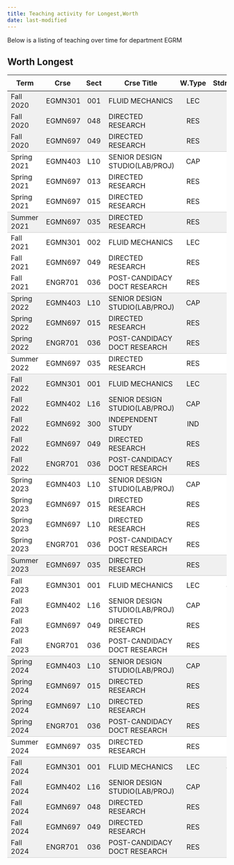 ```yaml
---
title: Teaching activity for Longest,Worth
date: last-modified
---
```


Below is a listing of teaching over time for department EGRM


## Worth Longest

<style type="text/css">
#T_48dc9 table {
  width: 100%;
  border-collapse: collapse;
}
#T_48dc9 th {
  text-align: center;
  padding: 8px;
}
#T_48dc9 td:nth-child(1) {
  padding-right: 10px;
  text-align: left;
}
#T_48dc9 td:nth-child(2) {
  padding-right: 5px;
  text-align: left;
}
#T_48dc9  td:nth-child(4) {
  padding-right: 5px;
  text-align: left;
}
#T_48dc9 td:nth-child(3) {
  text-align: center;
}
#T_48dc9  td:nth-child(5) {
  text-align: center;
}
#T_48dc9 td:nth-child(6) {
  text-align: right;
}
#T_48dc9  td:nth-child(7) {
  text-align: right;
}
#T_48dc9_row0_col0, #T_48dc9_row0_col1, #T_48dc9_row0_col2, #T_48dc9_row0_col3, #T_48dc9_row0_col4, #T_48dc9_row0_col5, #T_48dc9_row0_col6, #T_48dc9_row1_col0, #T_48dc9_row1_col1, #T_48dc9_row1_col2, #T_48dc9_row1_col3, #T_48dc9_row1_col4, #T_48dc9_row1_col5, #T_48dc9_row1_col6, #T_48dc9_row10_col0, #T_48dc9_row10_col1, #T_48dc9_row10_col2, #T_48dc9_row10_col3, #T_48dc9_row10_col4, #T_48dc9_row10_col5, #T_48dc9_row10_col6, #T_48dc9_row11_col0, #T_48dc9_row11_col1, #T_48dc9_row11_col2, #T_48dc9_row11_col3, #T_48dc9_row11_col4, #T_48dc9_row11_col5, #T_48dc9_row11_col6, #T_48dc9_row14_col0, #T_48dc9_row14_col1, #T_48dc9_row14_col2, #T_48dc9_row14_col3, #T_48dc9_row14_col4, #T_48dc9_row14_col5, #T_48dc9_row14_col6, #T_48dc9_row15_col0, #T_48dc9_row15_col1, #T_48dc9_row15_col2, #T_48dc9_row15_col3, #T_48dc9_row15_col4, #T_48dc9_row15_col5, #T_48dc9_row15_col6, #T_48dc9_row16_col0, #T_48dc9_row16_col1, #T_48dc9_row16_col2, #T_48dc9_row16_col3, #T_48dc9_row16_col4, #T_48dc9_row16_col5, #T_48dc9_row16_col6, #T_48dc9_row17_col0, #T_48dc9_row17_col1, #T_48dc9_row17_col2, #T_48dc9_row17_col3, #T_48dc9_row17_col4, #T_48dc9_row17_col5, #T_48dc9_row17_col6, #T_48dc9_row28_col0, #T_48dc9_row28_col1, #T_48dc9_row28_col2, #T_48dc9_row28_col3, #T_48dc9_row28_col4, #T_48dc9_row28_col5, #T_48dc9_row28_col6, #T_48dc9_row29_col0, #T_48dc9_row29_col1, #T_48dc9_row29_col2, #T_48dc9_row29_col3, #T_48dc9_row29_col4, #T_48dc9_row29_col5, #T_48dc9_row29_col6, #T_48dc9_row30_col0, #T_48dc9_row30_col1, #T_48dc9_row30_col2, #T_48dc9_row30_col3, #T_48dc9_row30_col4, #T_48dc9_row30_col5, #T_48dc9_row30_col6, #T_48dc9_row33_col0, #T_48dc9_row33_col1, #T_48dc9_row33_col2, #T_48dc9_row33_col3, #T_48dc9_row33_col4, #T_48dc9_row33_col5, #T_48dc9_row33_col6, #T_48dc9_row34_col0, #T_48dc9_row34_col1, #T_48dc9_row34_col2, #T_48dc9_row34_col3, #T_48dc9_row34_col4, #T_48dc9_row34_col5, #T_48dc9_row34_col6, #T_48dc9_row35_col0, #T_48dc9_row35_col1, #T_48dc9_row35_col2, #T_48dc9_row35_col3, #T_48dc9_row35_col4, #T_48dc9_row35_col5, #T_48dc9_row35_col6, #T_48dc9_row36_col0, #T_48dc9_row36_col1, #T_48dc9_row36_col2, #T_48dc9_row36_col3, #T_48dc9_row36_col4, #T_48dc9_row36_col5, #T_48dc9_row36_col6 {
  background-color: #f0f0f0;
  border-bottom: none;
}
#T_48dc9_row2_col0, #T_48dc9_row2_col1, #T_48dc9_row2_col2, #T_48dc9_row2_col3, #T_48dc9_row2_col4, #T_48dc9_row2_col5, #T_48dc9_row2_col6, #T_48dc9_row6_col0, #T_48dc9_row6_col1, #T_48dc9_row6_col2, #T_48dc9_row6_col3, #T_48dc9_row6_col4, #T_48dc9_row6_col5, #T_48dc9_row6_col6, #T_48dc9_row12_col0, #T_48dc9_row12_col1, #T_48dc9_row12_col2, #T_48dc9_row12_col3, #T_48dc9_row12_col4, #T_48dc9_row12_col5, #T_48dc9_row12_col6, #T_48dc9_row18_col0, #T_48dc9_row18_col1, #T_48dc9_row18_col2, #T_48dc9_row18_col3, #T_48dc9_row18_col4, #T_48dc9_row18_col5, #T_48dc9_row18_col6, #T_48dc9_row23_col0, #T_48dc9_row23_col1, #T_48dc9_row23_col2, #T_48dc9_row23_col3, #T_48dc9_row23_col4, #T_48dc9_row23_col5, #T_48dc9_row23_col6, #T_48dc9_row31_col0, #T_48dc9_row31_col1, #T_48dc9_row31_col2, #T_48dc9_row31_col3, #T_48dc9_row31_col4, #T_48dc9_row31_col5, #T_48dc9_row31_col6, #T_48dc9_row37_col0, #T_48dc9_row37_col1, #T_48dc9_row37_col2, #T_48dc9_row37_col3, #T_48dc9_row37_col4, #T_48dc9_row37_col5, #T_48dc9_row37_col6 {
  background-color: #f0f0f0;
  border-bottom: 1px solid #ccc;
}
#T_48dc9_row3_col0, #T_48dc9_row3_col1, #T_48dc9_row3_col2, #T_48dc9_row3_col3, #T_48dc9_row3_col4, #T_48dc9_row3_col5, #T_48dc9_row3_col6, #T_48dc9_row4_col0, #T_48dc9_row4_col1, #T_48dc9_row4_col2, #T_48dc9_row4_col3, #T_48dc9_row4_col4, #T_48dc9_row4_col5, #T_48dc9_row4_col6, #T_48dc9_row7_col0, #T_48dc9_row7_col1, #T_48dc9_row7_col2, #T_48dc9_row7_col3, #T_48dc9_row7_col4, #T_48dc9_row7_col5, #T_48dc9_row7_col6, #T_48dc9_row8_col0, #T_48dc9_row8_col1, #T_48dc9_row8_col2, #T_48dc9_row8_col3, #T_48dc9_row8_col4, #T_48dc9_row8_col5, #T_48dc9_row8_col6, #T_48dc9_row19_col0, #T_48dc9_row19_col1, #T_48dc9_row19_col2, #T_48dc9_row19_col3, #T_48dc9_row19_col4, #T_48dc9_row19_col5, #T_48dc9_row19_col6, #T_48dc9_row20_col0, #T_48dc9_row20_col1, #T_48dc9_row20_col2, #T_48dc9_row20_col3, #T_48dc9_row20_col4, #T_48dc9_row20_col5, #T_48dc9_row20_col6, #T_48dc9_row21_col0, #T_48dc9_row21_col1, #T_48dc9_row21_col2, #T_48dc9_row21_col3, #T_48dc9_row21_col4, #T_48dc9_row21_col5, #T_48dc9_row21_col6, #T_48dc9_row24_col0, #T_48dc9_row24_col1, #T_48dc9_row24_col2, #T_48dc9_row24_col3, #T_48dc9_row24_col4, #T_48dc9_row24_col5, #T_48dc9_row24_col6, #T_48dc9_row25_col0, #T_48dc9_row25_col1, #T_48dc9_row25_col2, #T_48dc9_row25_col3, #T_48dc9_row25_col4, #T_48dc9_row25_col5, #T_48dc9_row25_col6, #T_48dc9_row26_col0, #T_48dc9_row26_col1, #T_48dc9_row26_col2, #T_48dc9_row26_col3, #T_48dc9_row26_col4, #T_48dc9_row26_col5, #T_48dc9_row26_col6 {
  background-color: #ffffff;
  border-bottom: none;
}
#T_48dc9_row5_col0, #T_48dc9_row5_col1, #T_48dc9_row5_col2, #T_48dc9_row5_col3, #T_48dc9_row5_col4, #T_48dc9_row5_col5, #T_48dc9_row5_col6, #T_48dc9_row9_col0, #T_48dc9_row9_col1, #T_48dc9_row9_col2, #T_48dc9_row9_col3, #T_48dc9_row9_col4, #T_48dc9_row9_col5, #T_48dc9_row9_col6, #T_48dc9_row13_col0, #T_48dc9_row13_col1, #T_48dc9_row13_col2, #T_48dc9_row13_col3, #T_48dc9_row13_col4, #T_48dc9_row13_col5, #T_48dc9_row13_col6, #T_48dc9_row22_col0, #T_48dc9_row22_col1, #T_48dc9_row22_col2, #T_48dc9_row22_col3, #T_48dc9_row22_col4, #T_48dc9_row22_col5, #T_48dc9_row22_col6, #T_48dc9_row27_col0, #T_48dc9_row27_col1, #T_48dc9_row27_col2, #T_48dc9_row27_col3, #T_48dc9_row27_col4, #T_48dc9_row27_col5, #T_48dc9_row27_col6, #T_48dc9_row32_col0, #T_48dc9_row32_col1, #T_48dc9_row32_col2, #T_48dc9_row32_col3, #T_48dc9_row32_col4, #T_48dc9_row32_col5, #T_48dc9_row32_col6 {
  background-color: #ffffff;
  border-bottom: 1px solid #ccc;
}
</style>
<table id="T_48dc9">
  <thead>
    <tr>
      <th id="T_48dc9_level0_col0" class="col_heading level0 col0" >Term</th>
      <th id="T_48dc9_level0_col1" class="col_heading level0 col1" >Crse</th>
      <th id="T_48dc9_level0_col2" class="col_heading level0 col2" >Sect</th>
      <th id="T_48dc9_level0_col3" class="col_heading level0 col3" >Crse Title</th>
      <th id="T_48dc9_level0_col4" class="col_heading level0 col4" >W.Type</th>
      <th id="T_48dc9_level0_col5" class="col_heading level0 col5" >Stdnts</th>
      <th id="T_48dc9_level0_col6" class="col_heading level0 col6" >Hours</th>
    </tr>
  </thead>
  <tbody>
    <tr>
      <td id="T_48dc9_row0_col0" class="data row0 col0" >Fall 2020</td>
      <td id="T_48dc9_row0_col1" class="data row0 col1" >EGMN301</td>
      <td id="T_48dc9_row0_col2" class="data row0 col2" >001</td>
      <td id="T_48dc9_row0_col3" class="data row0 col3" >FLUID MECHANICS</td>
      <td id="T_48dc9_row0_col4" class="data row0 col4" >LEC</td>
      <td id="T_48dc9_row0_col5" class="data row0 col5" >79</td>
      <td id="T_48dc9_row0_col6" class="data row0 col6" >237</td>
    </tr>
    <tr>
      <td id="T_48dc9_row1_col0" class="data row1 col0" >Fall 2020</td>
      <td id="T_48dc9_row1_col1" class="data row1 col1" >EGMN697</td>
      <td id="T_48dc9_row1_col2" class="data row1 col2" >048</td>
      <td id="T_48dc9_row1_col3" class="data row1 col3" >DIRECTED RESEARCH</td>
      <td id="T_48dc9_row1_col4" class="data row1 col4" >RES</td>
      <td id="T_48dc9_row1_col5" class="data row1 col5" >1</td>
      <td id="T_48dc9_row1_col6" class="data row1 col6" >6</td>
    </tr>
    <tr>
      <td id="T_48dc9_row2_col0" class="data row2 col0" >Fall 2020</td>
      <td id="T_48dc9_row2_col1" class="data row2 col1" >EGMN697</td>
      <td id="T_48dc9_row2_col2" class="data row2 col2" >049</td>
      <td id="T_48dc9_row2_col3" class="data row2 col3" >DIRECTED RESEARCH</td>
      <td id="T_48dc9_row2_col4" class="data row2 col4" >RES</td>
      <td id="T_48dc9_row2_col5" class="data row2 col5" >4</td>
      <td id="T_48dc9_row2_col6" class="data row2 col6" >36</td>
    </tr>
    <tr>
      <td id="T_48dc9_row3_col0" class="data row3 col0" >Spring 2021</td>
      <td id="T_48dc9_row3_col1" class="data row3 col1" >EGMN403</td>
      <td id="T_48dc9_row3_col2" class="data row3 col2" >L10</td>
      <td id="T_48dc9_row3_col3" class="data row3 col3" >SENIOR DESIGN STUDIO(LAB/PROJ)</td>
      <td id="T_48dc9_row3_col4" class="data row3 col4" >CAP</td>
      <td id="T_48dc9_row3_col5" class="data row3 col5" >4</td>
      <td id="T_48dc9_row3_col6" class="data row3 col6" >8</td>
    </tr>
    <tr>
      <td id="T_48dc9_row4_col0" class="data row4 col0" >Spring 2021</td>
      <td id="T_48dc9_row4_col1" class="data row4 col1" >EGMN697</td>
      <td id="T_48dc9_row4_col2" class="data row4 col2" >013</td>
      <td id="T_48dc9_row4_col3" class="data row4 col3" >DIRECTED RESEARCH</td>
      <td id="T_48dc9_row4_col4" class="data row4 col4" >RES</td>
      <td id="T_48dc9_row4_col5" class="data row4 col5" >1</td>
      <td id="T_48dc9_row4_col6" class="data row4 col6" >3</td>
    </tr>
    <tr>
      <td id="T_48dc9_row5_col0" class="data row5 col0" >Spring 2021</td>
      <td id="T_48dc9_row5_col1" class="data row5 col1" >EGMN697</td>
      <td id="T_48dc9_row5_col2" class="data row5 col2" >015</td>
      <td id="T_48dc9_row5_col3" class="data row5 col3" >DIRECTED RESEARCH</td>
      <td id="T_48dc9_row5_col4" class="data row5 col4" >RES</td>
      <td id="T_48dc9_row5_col5" class="data row5 col5" >4</td>
      <td id="T_48dc9_row5_col6" class="data row5 col6" >36</td>
    </tr>
    <tr>
      <td id="T_48dc9_row6_col0" class="data row6 col0" >Summer 2021</td>
      <td id="T_48dc9_row6_col1" class="data row6 col1" >EGMN697</td>
      <td id="T_48dc9_row6_col2" class="data row6 col2" >035</td>
      <td id="T_48dc9_row6_col3" class="data row6 col3" >DIRECTED RESEARCH</td>
      <td id="T_48dc9_row6_col4" class="data row6 col4" >RES</td>
      <td id="T_48dc9_row6_col5" class="data row6 col5" >5</td>
      <td id="T_48dc9_row6_col6" class="data row6 col6" >15</td>
    </tr>
    <tr>
      <td id="T_48dc9_row7_col0" class="data row7 col0" >Fall 2021</td>
      <td id="T_48dc9_row7_col1" class="data row7 col1" >EGMN301</td>
      <td id="T_48dc9_row7_col2" class="data row7 col2" >002</td>
      <td id="T_48dc9_row7_col3" class="data row7 col3" >FLUID MECHANICS</td>
      <td id="T_48dc9_row7_col4" class="data row7 col4" >LEC</td>
      <td id="T_48dc9_row7_col5" class="data row7 col5" >82</td>
      <td id="T_48dc9_row7_col6" class="data row7 col6" >246</td>
    </tr>
    <tr>
      <td id="T_48dc9_row8_col0" class="data row8 col0" >Fall 2021</td>
      <td id="T_48dc9_row8_col1" class="data row8 col1" >EGMN697</td>
      <td id="T_48dc9_row8_col2" class="data row8 col2" >049</td>
      <td id="T_48dc9_row8_col3" class="data row8 col3" >DIRECTED RESEARCH</td>
      <td id="T_48dc9_row8_col4" class="data row8 col4" >RES</td>
      <td id="T_48dc9_row8_col5" class="data row8 col5" >3</td>
      <td id="T_48dc9_row8_col6" class="data row8 col6" >27</td>
    </tr>
    <tr>
      <td id="T_48dc9_row9_col0" class="data row9 col0" >Fall 2021</td>
      <td id="T_48dc9_row9_col1" class="data row9 col1" >ENGR701</td>
      <td id="T_48dc9_row9_col2" class="data row9 col2" >036</td>
      <td id="T_48dc9_row9_col3" class="data row9 col3" >POST-CANDIDACY DOCT RESEARCH</td>
      <td id="T_48dc9_row9_col4" class="data row9 col4" >RES</td>
      <td id="T_48dc9_row9_col5" class="data row9 col5" >2</td>
      <td id="T_48dc9_row9_col6" class="data row9 col6" >18</td>
    </tr>
    <tr>
      <td id="T_48dc9_row10_col0" class="data row10 col0" >Spring 2022</td>
      <td id="T_48dc9_row10_col1" class="data row10 col1" >EGMN403</td>
      <td id="T_48dc9_row10_col2" class="data row10 col2" >L10</td>
      <td id="T_48dc9_row10_col3" class="data row10 col3" >SENIOR DESIGN STUDIO(LAB/PROJ)</td>
      <td id="T_48dc9_row10_col4" class="data row10 col4" >CAP</td>
      <td id="T_48dc9_row10_col5" class="data row10 col5" >2</td>
      <td id="T_48dc9_row10_col6" class="data row10 col6" >4</td>
    </tr>
    <tr>
      <td id="T_48dc9_row11_col0" class="data row11 col0" >Spring 2022</td>
      <td id="T_48dc9_row11_col1" class="data row11 col1" >EGMN697</td>
      <td id="T_48dc9_row11_col2" class="data row11 col2" >015</td>
      <td id="T_48dc9_row11_col3" class="data row11 col3" >DIRECTED RESEARCH</td>
      <td id="T_48dc9_row11_col4" class="data row11 col4" >RES</td>
      <td id="T_48dc9_row11_col5" class="data row11 col5" >3</td>
      <td id="T_48dc9_row11_col6" class="data row11 col6" >27</td>
    </tr>
    <tr>
      <td id="T_48dc9_row12_col0" class="data row12 col0" >Spring 2022</td>
      <td id="T_48dc9_row12_col1" class="data row12 col1" >ENGR701</td>
      <td id="T_48dc9_row12_col2" class="data row12 col2" >036</td>
      <td id="T_48dc9_row12_col3" class="data row12 col3" >POST-CANDIDACY DOCT RESEARCH</td>
      <td id="T_48dc9_row12_col4" class="data row12 col4" >RES</td>
      <td id="T_48dc9_row12_col5" class="data row12 col5" >1</td>
      <td id="T_48dc9_row12_col6" class="data row12 col6" >9</td>
    </tr>
    <tr>
      <td id="T_48dc9_row13_col0" class="data row13 col0" >Summer 2022</td>
      <td id="T_48dc9_row13_col1" class="data row13 col1" >EGMN697</td>
      <td id="T_48dc9_row13_col2" class="data row13 col2" >035</td>
      <td id="T_48dc9_row13_col3" class="data row13 col3" >DIRECTED RESEARCH</td>
      <td id="T_48dc9_row13_col4" class="data row13 col4" >RES</td>
      <td id="T_48dc9_row13_col5" class="data row13 col5" >4</td>
      <td id="T_48dc9_row13_col6" class="data row13 col6" >12</td>
    </tr>
    <tr>
      <td id="T_48dc9_row14_col0" class="data row14 col0" >Fall 2022</td>
      <td id="T_48dc9_row14_col1" class="data row14 col1" >EGMN301</td>
      <td id="T_48dc9_row14_col2" class="data row14 col2" >001</td>
      <td id="T_48dc9_row14_col3" class="data row14 col3" >FLUID MECHANICS</td>
      <td id="T_48dc9_row14_col4" class="data row14 col4" >LEC</td>
      <td id="T_48dc9_row14_col5" class="data row14 col5" >35</td>
      <td id="T_48dc9_row14_col6" class="data row14 col6" >105</td>
    </tr>
    <tr>
      <td id="T_48dc9_row15_col0" class="data row15 col0" >Fall 2022</td>
      <td id="T_48dc9_row15_col1" class="data row15 col1" >EGMN402</td>
      <td id="T_48dc9_row15_col2" class="data row15 col2" >L16</td>
      <td id="T_48dc9_row15_col3" class="data row15 col3" >SENIOR DESIGN STUDIO(LAB/PROJ)</td>
      <td id="T_48dc9_row15_col4" class="data row15 col4" >CAP</td>
      <td id="T_48dc9_row15_col5" class="data row15 col5" >4</td>
      <td id="T_48dc9_row15_col6" class="data row15 col6" >8</td>
    </tr>
    <tr>
      <td id="T_48dc9_row16_col0" class="data row16 col0" >Fall 2022</td>
      <td id="T_48dc9_row16_col1" class="data row16 col1" >EGMN692</td>
      <td id="T_48dc9_row16_col2" class="data row16 col2" >300</td>
      <td id="T_48dc9_row16_col3" class="data row16 col3" >INDEPENDENT STUDY</td>
      <td id="T_48dc9_row16_col4" class="data row16 col4" >IND</td>
      <td id="T_48dc9_row16_col5" class="data row16 col5" >2</td>
      <td id="T_48dc9_row16_col6" class="data row16 col6" >6</td>
    </tr>
    <tr>
      <td id="T_48dc9_row17_col0" class="data row17 col0" >Fall 2022</td>
      <td id="T_48dc9_row17_col1" class="data row17 col1" >EGMN697</td>
      <td id="T_48dc9_row17_col2" class="data row17 col2" >049</td>
      <td id="T_48dc9_row17_col3" class="data row17 col3" >DIRECTED RESEARCH</td>
      <td id="T_48dc9_row17_col4" class="data row17 col4" >RES</td>
      <td id="T_48dc9_row17_col5" class="data row17 col5" >5</td>
      <td id="T_48dc9_row17_col6" class="data row17 col6" >45</td>
    </tr>
    <tr>
      <td id="T_48dc9_row18_col0" class="data row18 col0" >Fall 2022</td>
      <td id="T_48dc9_row18_col1" class="data row18 col1" >ENGR701</td>
      <td id="T_48dc9_row18_col2" class="data row18 col2" >036</td>
      <td id="T_48dc9_row18_col3" class="data row18 col3" >POST-CANDIDACY DOCT RESEARCH</td>
      <td id="T_48dc9_row18_col4" class="data row18 col4" >RES</td>
      <td id="T_48dc9_row18_col5" class="data row18 col5" >1</td>
      <td id="T_48dc9_row18_col6" class="data row18 col6" >9</td>
    </tr>
    <tr>
      <td id="T_48dc9_row19_col0" class="data row19 col0" >Spring 2023</td>
      <td id="T_48dc9_row19_col1" class="data row19 col1" >EGMN403</td>
      <td id="T_48dc9_row19_col2" class="data row19 col2" >L10</td>
      <td id="T_48dc9_row19_col3" class="data row19 col3" >SENIOR DESIGN STUDIO(LAB/PROJ)</td>
      <td id="T_48dc9_row19_col4" class="data row19 col4" >CAP</td>
      <td id="T_48dc9_row19_col5" class="data row19 col5" >4</td>
      <td id="T_48dc9_row19_col6" class="data row19 col6" >8</td>
    </tr>
    <tr>
      <td id="T_48dc9_row20_col0" class="data row20 col0" >Spring 2023</td>
      <td id="T_48dc9_row20_col1" class="data row20 col1" >EGMN697</td>
      <td id="T_48dc9_row20_col2" class="data row20 col2" >015</td>
      <td id="T_48dc9_row20_col3" class="data row20 col3" >DIRECTED RESEARCH</td>
      <td id="T_48dc9_row20_col4" class="data row20 col4" >RES</td>
      <td id="T_48dc9_row20_col5" class="data row20 col5" >1</td>
      <td id="T_48dc9_row20_col6" class="data row20 col6" >9</td>
    </tr>
    <tr>
      <td id="T_48dc9_row21_col0" class="data row21 col0" >Spring 2023</td>
      <td id="T_48dc9_row21_col1" class="data row21 col1" >EGMN697</td>
      <td id="T_48dc9_row21_col2" class="data row21 col2" >L10</td>
      <td id="T_48dc9_row21_col3" class="data row21 col3" >DIRECTED RESEARCH</td>
      <td id="T_48dc9_row21_col4" class="data row21 col4" >RES</td>
      <td id="T_48dc9_row21_col5" class="data row21 col5" >3</td>
      <td id="T_48dc9_row21_col6" class="data row21 col6" >18</td>
    </tr>
    <tr>
      <td id="T_48dc9_row22_col0" class="data row22 col0" >Spring 2023</td>
      <td id="T_48dc9_row22_col1" class="data row22 col1" >ENGR701</td>
      <td id="T_48dc9_row22_col2" class="data row22 col2" >036</td>
      <td id="T_48dc9_row22_col3" class="data row22 col3" >POST-CANDIDACY DOCT RESEARCH</td>
      <td id="T_48dc9_row22_col4" class="data row22 col4" >RES</td>
      <td id="T_48dc9_row22_col5" class="data row22 col5" >1</td>
      <td id="T_48dc9_row22_col6" class="data row22 col6" >9</td>
    </tr>
    <tr>
      <td id="T_48dc9_row23_col0" class="data row23 col0" >Summer 2023</td>
      <td id="T_48dc9_row23_col1" class="data row23 col1" >EGMN697</td>
      <td id="T_48dc9_row23_col2" class="data row23 col2" >035</td>
      <td id="T_48dc9_row23_col3" class="data row23 col3" >DIRECTED RESEARCH</td>
      <td id="T_48dc9_row23_col4" class="data row23 col4" >RES</td>
      <td id="T_48dc9_row23_col5" class="data row23 col5" >5</td>
      <td id="T_48dc9_row23_col6" class="data row23 col6" >15</td>
    </tr>
    <tr>
      <td id="T_48dc9_row24_col0" class="data row24 col0" >Fall 2023</td>
      <td id="T_48dc9_row24_col1" class="data row24 col1" >EGMN301</td>
      <td id="T_48dc9_row24_col2" class="data row24 col2" >001</td>
      <td id="T_48dc9_row24_col3" class="data row24 col3" >FLUID MECHANICS</td>
      <td id="T_48dc9_row24_col4" class="data row24 col4" >LEC</td>
      <td id="T_48dc9_row24_col5" class="data row24 col5" >40</td>
      <td id="T_48dc9_row24_col6" class="data row24 col6" >120</td>
    </tr>
    <tr>
      <td id="T_48dc9_row25_col0" class="data row25 col0" >Fall 2023</td>
      <td id="T_48dc9_row25_col1" class="data row25 col1" >EGMN402</td>
      <td id="T_48dc9_row25_col2" class="data row25 col2" >L16</td>
      <td id="T_48dc9_row25_col3" class="data row25 col3" >SENIOR DESIGN STUDIO(LAB/PROJ)</td>
      <td id="T_48dc9_row25_col4" class="data row25 col4" >CAP</td>
      <td id="T_48dc9_row25_col5" class="data row25 col5" >4</td>
      <td id="T_48dc9_row25_col6" class="data row25 col6" >8</td>
    </tr>
    <tr>
      <td id="T_48dc9_row26_col0" class="data row26 col0" >Fall 2023</td>
      <td id="T_48dc9_row26_col1" class="data row26 col1" >EGMN697</td>
      <td id="T_48dc9_row26_col2" class="data row26 col2" >049</td>
      <td id="T_48dc9_row26_col3" class="data row26 col3" >DIRECTED RESEARCH</td>
      <td id="T_48dc9_row26_col4" class="data row26 col4" >RES</td>
      <td id="T_48dc9_row26_col5" class="data row26 col5" >4</td>
      <td id="T_48dc9_row26_col6" class="data row26 col6" >36</td>
    </tr>
    <tr>
      <td id="T_48dc9_row27_col0" class="data row27 col0" >Fall 2023</td>
      <td id="T_48dc9_row27_col1" class="data row27 col1" >ENGR701</td>
      <td id="T_48dc9_row27_col2" class="data row27 col2" >036</td>
      <td id="T_48dc9_row27_col3" class="data row27 col3" >POST-CANDIDACY DOCT RESEARCH</td>
      <td id="T_48dc9_row27_col4" class="data row27 col4" >RES</td>
      <td id="T_48dc9_row27_col5" class="data row27 col5" >1</td>
      <td id="T_48dc9_row27_col6" class="data row27 col6" >9</td>
    </tr>
    <tr>
      <td id="T_48dc9_row28_col0" class="data row28 col0" >Spring 2024</td>
      <td id="T_48dc9_row28_col1" class="data row28 col1" >EGMN403</td>
      <td id="T_48dc9_row28_col2" class="data row28 col2" >L10</td>
      <td id="T_48dc9_row28_col3" class="data row28 col3" >SENIOR DESIGN STUDIO(LAB/PROJ)</td>
      <td id="T_48dc9_row28_col4" class="data row28 col4" >CAP</td>
      <td id="T_48dc9_row28_col5" class="data row28 col5" >4</td>
      <td id="T_48dc9_row28_col6" class="data row28 col6" >8</td>
    </tr>
    <tr>
      <td id="T_48dc9_row29_col0" class="data row29 col0" >Spring 2024</td>
      <td id="T_48dc9_row29_col1" class="data row29 col1" >EGMN697</td>
      <td id="T_48dc9_row29_col2" class="data row29 col2" >015</td>
      <td id="T_48dc9_row29_col3" class="data row29 col3" >DIRECTED RESEARCH</td>
      <td id="T_48dc9_row29_col4" class="data row29 col4" >RES</td>
      <td id="T_48dc9_row29_col5" class="data row29 col5" >1</td>
      <td id="T_48dc9_row29_col6" class="data row29 col6" >9</td>
    </tr>
    <tr>
      <td id="T_48dc9_row30_col0" class="data row30 col0" >Spring 2024</td>
      <td id="T_48dc9_row30_col1" class="data row30 col1" >EGMN697</td>
      <td id="T_48dc9_row30_col2" class="data row30 col2" >L10</td>
      <td id="T_48dc9_row30_col3" class="data row30 col3" >DIRECTED RESEARCH</td>
      <td id="T_48dc9_row30_col4" class="data row30 col4" >RES</td>
      <td id="T_48dc9_row30_col5" class="data row30 col5" >2</td>
      <td id="T_48dc9_row30_col6" class="data row30 col6" >12</td>
    </tr>
    <tr>
      <td id="T_48dc9_row31_col0" class="data row31 col0" >Spring 2024</td>
      <td id="T_48dc9_row31_col1" class="data row31 col1" >ENGR701</td>
      <td id="T_48dc9_row31_col2" class="data row31 col2" >036</td>
      <td id="T_48dc9_row31_col3" class="data row31 col3" >POST-CANDIDACY DOCT RESEARCH</td>
      <td id="T_48dc9_row31_col4" class="data row31 col4" >RES</td>
      <td id="T_48dc9_row31_col5" class="data row31 col5" >2</td>
      <td id="T_48dc9_row31_col6" class="data row31 col6" >18</td>
    </tr>
    <tr>
      <td id="T_48dc9_row32_col0" class="data row32 col0" >Summer 2024</td>
      <td id="T_48dc9_row32_col1" class="data row32 col1" >EGMN697</td>
      <td id="T_48dc9_row32_col2" class="data row32 col2" >035</td>
      <td id="T_48dc9_row32_col3" class="data row32 col3" >DIRECTED RESEARCH</td>
      <td id="T_48dc9_row32_col4" class="data row32 col4" >RES</td>
      <td id="T_48dc9_row32_col5" class="data row32 col5" >5</td>
      <td id="T_48dc9_row32_col6" class="data row32 col6" >15</td>
    </tr>
    <tr>
      <td id="T_48dc9_row33_col0" class="data row33 col0" >Fall 2024</td>
      <td id="T_48dc9_row33_col1" class="data row33 col1" >EGMN301</td>
      <td id="T_48dc9_row33_col2" class="data row33 col2" >001</td>
      <td id="T_48dc9_row33_col3" class="data row33 col3" >FLUID MECHANICS</td>
      <td id="T_48dc9_row33_col4" class="data row33 col4" >LEC</td>
      <td id="T_48dc9_row33_col5" class="data row33 col5" >40</td>
      <td id="T_48dc9_row33_col6" class="data row33 col6" >120</td>
    </tr>
    <tr>
      <td id="T_48dc9_row34_col0" class="data row34 col0" >Fall 2024</td>
      <td id="T_48dc9_row34_col1" class="data row34 col1" >EGMN402</td>
      <td id="T_48dc9_row34_col2" class="data row34 col2" >L16</td>
      <td id="T_48dc9_row34_col3" class="data row34 col3" >SENIOR DESIGN STUDIO(LAB/PROJ)</td>
      <td id="T_48dc9_row34_col4" class="data row34 col4" >CAP</td>
      <td id="T_48dc9_row34_col5" class="data row34 col5" >3</td>
      <td id="T_48dc9_row34_col6" class="data row34 col6" >6</td>
    </tr>
    <tr>
      <td id="T_48dc9_row35_col0" class="data row35 col0" >Fall 2024</td>
      <td id="T_48dc9_row35_col1" class="data row35 col1" >EGMN697</td>
      <td id="T_48dc9_row35_col2" class="data row35 col2" >048</td>
      <td id="T_48dc9_row35_col3" class="data row35 col3" >DIRECTED RESEARCH</td>
      <td id="T_48dc9_row35_col4" class="data row35 col4" >RES</td>
      <td id="T_48dc9_row35_col5" class="data row35 col5" >2</td>
      <td id="T_48dc9_row35_col6" class="data row35 col6" >12</td>
    </tr>
    <tr>
      <td id="T_48dc9_row36_col0" class="data row36 col0" >Fall 2024</td>
      <td id="T_48dc9_row36_col1" class="data row36 col1" >EGMN697</td>
      <td id="T_48dc9_row36_col2" class="data row36 col2" >049</td>
      <td id="T_48dc9_row36_col3" class="data row36 col3" >DIRECTED RESEARCH</td>
      <td id="T_48dc9_row36_col4" class="data row36 col4" >RES</td>
      <td id="T_48dc9_row36_col5" class="data row36 col5" >1</td>
      <td id="T_48dc9_row36_col6" class="data row36 col6" >9</td>
    </tr>
    <tr>
      <td id="T_48dc9_row37_col0" class="data row37 col0" >Fall 2024</td>
      <td id="T_48dc9_row37_col1" class="data row37 col1" >ENGR701</td>
      <td id="T_48dc9_row37_col2" class="data row37 col2" >036</td>
      <td id="T_48dc9_row37_col3" class="data row37 col3" >POST-CANDIDACY DOCT RESEARCH</td>
      <td id="T_48dc9_row37_col4" class="data row37 col4" >RES</td>
      <td id="T_48dc9_row37_col5" class="data row37 col5" >2</td>
      <td id="T_48dc9_row37_col6" class="data row37 col6" >18</td>
    </tr>
  </tbody>
</table>


